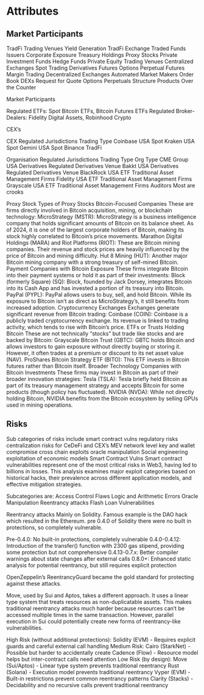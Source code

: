 # Attributes


## Market Participants
TradFi
Trading Venues
Yield Generation
TradFi
Exchange Traded Funds Issuers
Corporate Exposure
Treasury Holdings
Proxy Stocks
Private Investment Funds
Hedge Funds
Private Equity
Trading Venues 
Centralized Exchanges
Spot Trading
Derivatives
Futures
Options
Perpetual Futures
Margin Trading
Decentralized Exchanges
Automated Market Makers
Order Book DEXs
Request for Quote
Options
Perpetuals
Structure Products
Over the Counter


Market Participants

Regulated ETFs: Spot Bitcoin ETFs, Bitcoin Futures ETFs
Regulated Broker-Dealers: Fidelity Digital Assets, Robinhood Crypto

CEX's



CEX
Regulated Jurisdictions
Trading Type
Coinbase
USA
Spot
Kraken
USA
Spot
Gemini
USA
Spot
Binance
TradFi




Organisation
Regulated Jurisdictions
Trading Type
Org Type
CME Group
USA
Derivatives
Regulated Derivatives Venue
Bakkt
USA
Derivatives
Regulated Derivatives Venue
BlackRock
USA
ETF
Traditional Asset Management Firms
Fidelity
USA
ETF
Traditional Asset Management Firms
Grayscale
USA
ETF
Traditional Asset Management Firms
Auditors
Most are crooks

Proxy Stock
Types of Proxy Stocks
Bitcoin-Focused Companies
These are firms directly involved in Bitcoin acquisition, mining, or blockchain technology:
MicroStrategy (MSTR):
MicroStrategy is a business intelligence company that holds significant amounts of Bitcoin on its balance sheet.
As of 2024, it is one of the largest corporate holders of Bitcoin, making its stock highly correlated to Bitcoin's price movements.
Marathon Digital Holdings (MARA) and Riot Platforms (RIOT):
These are Bitcoin mining companies. Their revenue and stock prices are heavily influenced by the price of Bitcoin and mining difficulty.
Hut 8 Mining (HUT):
Another major Bitcoin mining company with a strong treasury of self-mined Bitcoin.
Payment Companies with Bitcoin Exposure
These firms integrate Bitcoin into their payment systems or hold it as part of their investments:
Block (formerly Square) (SQ):
Block, founded by Jack Dorsey, integrates Bitcoin into its Cash App and has invested a portion of its treasury into Bitcoin.
PayPal (PYPL):
PayPal allows users to buy, sell, and hold Bitcoin. While its exposure to Bitcoin isn't as direct as MicroStrategy's, it still benefits from increased adoption.
Cryptocurrency Exchanges
Exchanges generate significant revenue from Bitcoin trading:
Coinbase (COIN):
Coinbase is a publicly traded cryptocurrency exchange. Its revenue is linked to trading activity, which tends to rise with Bitcoin’s price.
ETFs or Trusts Holding Bitcoin
These are not technically "stocks" but trade like stocks and are backed by Bitcoin:
Grayscale Bitcoin Trust (GBTC):
GBTC holds Bitcoin and allows investors to gain exposure without directly buying or storing it. However, it often trades at a premium or discount to its net asset value (NAV).
ProShares Bitcoin Strategy ETF (BITO):
This ETF invests in Bitcoin futures rather than Bitcoin itself.
Broader Technology Companies with Bitcoin Investments
These firms may invest in Bitcoin as part of their broader innovation strategies:
Tesla (TSLA):
Tesla briefly held Bitcoin as part of its treasury management strategy and accepts Bitcoin for some products (though policy has fluctuated).
NVIDIA (NVDA):
While not directly holding Bitcoin, NVIDIA benefits from the Bitcoin ecosystem by selling GPUs used in mining operations.


## Risks 
Sub categories of risks include
smart contract vulns
regulatory risks
centralization risks for CeDeFi and CEX's 
MEV
network level
key and wallet compromise
cross chain exploits
oracle manipulation 
Social engineering 
exploitation of economic models 
Smart Contract Vulns
Smart contract vulnerabilities represent one of the most critical risks in Web3, having led to billions in losses. This analysis examines major exploit categories based on historical hacks, their prevalence across different application models, and effective mitigation strategies.

Subcategories are:
Access Control Flaws
Logic and Arithmetic Errors
Oracle Manipulation
Reentrancy attacks
Flash Loan Vulnerabilities

Reentrancy attacks
Mainly on Solidity. Famous example is the DAO hack which resulted in the Ethereum. pre 0.4.0 of Solidity there were no built in protections, so completely vulnerable. 

Pre-0.4.0: No built-in protections, completely vulnerable
0.4.0-0.4.12: Introduction of the transfer() function with 2300 gas stipend, providing some protection but not comprehensive
0.4.13-0.7.x: Better compiler warnings about state changes after external calls
0.8.0+: Enhanced static analysis for potential reentrancy, but still requires explicit protection

OpenZeppelin's ReentrancyGuard became the gold standard for protecting against these attacks. 

Move, used by Sui and Aptos, takes a different approach. It uses a linear type system that treats resources as non-duplicatable assets. This makes traditional reentrancy attacks much harder because resources can't be accessed multiple times in the same transaction. However, parallel execution in Sui could potentially create new forms of reentrancy-like vulnerabilities.

High Risk (without additional protections):
Solidity (EVM) - Requires explicit guards and careful external call handling
Medium Risk:
Cairo (StarkNet) - Possible but harder to accidentally create
Cadence (Flow) - Resource model helps but inter-contract calls need attention
Low Risk (by design):
Move (Sui/Aptos) - Linear type system prevents traditional reentrancy
Rust (Solana) - Execution model prevents traditional reentrancy
Vyper (EVM) - Built-in restrictions prevent common reentrancy patterns
Clarity (Stacks) - Decidability and no recursive calls prevent traditional reentrancy

